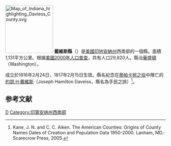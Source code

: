 {{noteTA
|T=zh-hans:戴维斯县 (印第安纳州);zh-hk:戴維斯縣 (印第安納州);zh-tw:戴維斯郡 (印地安納州);
}}

{{Otheruses|戴維斯縣|subject=美國印地安納州的一個縣|other=同名的縣}}
[[File:Map_of_Indiana_highlighting_Daviess_County.svg|150px]]
'''戴維斯縣'''（{{lang-en|Daviess County}}）是[[美國|美國]][[印地安納州|印地安納州]]西南部的一個縣。面積1,131平方公里。根據[[美國2000年人口普查|美國2000年人口普查]]，共有人口29,820人。縣治[[華盛頓_(印地安納州)|華盛頓]]（Washington）。

成立於1816年2月24日，1817年2月15日生效。縣名紀念在[[蒂帕卡努之役|蒂帕卡努之役]]中陣亡的[[約瑟·H·戴維斯|約瑟·H·戴維斯]]（Joseph Hamilton Daveiss，縣名為手民之誤）<ref>Kane, J. N. and C. C. Aiken. The American Counties: Origins of County Names Dates of Creation and Population Data 1950-2000. Lanham, MD.: Scarecrow Press, 2005.</ref>。

==参考文献==
<div class="references-small">
<references />
</div>

{{印第安納州}}
{{戴維斯縣 (印地安納州)}}

[[Category:印第安納州的縣|D]]
[[Category:印第安纳州西南部|Category:印第安纳州西南部]]